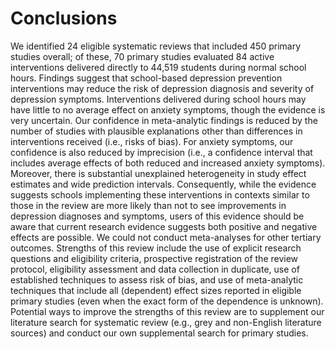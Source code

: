 # Conclusions

We identified 24 eligible systematic reviews that included 450 primary studies overall; of these, 70 primary studies evaluated 84 active interventions delivered directly to 44,519 students during normal school hours. Findings suggest that school-based depression prevention interventions may reduce the risk of depression diagnosis and severity of depression symptoms. Interventions delivered during school hours may have little to no average effect on anxiety symptoms, though the evidence is very uncertain. Our confidence in meta-analytic findings is reduced by the number of studies with plausible explanations other than differences in interventions received (i.e., risks of bias). For anxiety symptoms, our confidence is also reduced by imprecision (i.e., a confidence interval that includes average effects of both reduced and increased anxiety symptoms). Moreover, there is substantial unexplained heterogeneity in study effect estimates and wide prediction intervals. Consequently, while the evidence suggests schools implementing these interventions in contexts similar to those in the review are more likely than not to see improvements in depression diagnoses and symptoms, users of this evidence should be aware that current research evidence suggests both positive and negative effects are possible. We could not conduct meta-analyses for other tertiary outcomes. Strengths of this review include the use of explicit research questions and eligibility criteria, prospective registration of the review protocol, eligibility assessment and data collection in duplicate, use of established techniques to assess risk of bias, and use of meta-analytic techniques that include all (dependent) effect sizes reported in eligible primary studies (even when the exact form of the dependence is unknown). Potential ways to improve the strengths of this review are to supplement our literature search for systematic review (e.g., grey and non-English literature sources) and conduct our own supplemental search for primary studies.